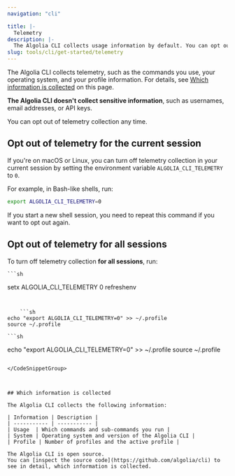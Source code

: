 ```yaml
---
navigation: "cli"

title: |-
  Telemetry
description: |-
  The Algolia CLI collects usage information by default. You can opt out.
slug: tools/cli/get-started/telemetry
---
```



The Algolia CLI collects telemetry, such as the commands you use, your operating system, and your profile information.
For details, see [Which information is collected](#which-information-is-collected) on this page.

**The Algolia CLI doesn't collect sensitive information**, such as usernames, email addresses, or API keys.

You can opt out of telemetry collection any time.

## Opt out of telemetry for the current session

If you're on macOS or Linux,
you can turn off telemetry collection in your current session by setting the environment variable `ALGOLIA_CLI_TELEMETRY` to `0`.

For example, in Bash-like shells, run:

```bash
export ALGOLIA_CLI_TELEMETRY=0
```

If you start a new shell session, you need to repeat this command if you want to opt out again.

## Opt out of telemetry for all sessions

To turn off telemetry collection **for all sessions**,
run:




<CodeSnippetGroup>

    
    ```sh
setx ALGOLIA_CLI_TELEMETRY 0
refreshenv
```

    
    ```sh
echo "export ALGOLIA_CLI_TELEMETRY=0" >> ~/.profile
source ~/.profile
```

    
    ```sh
echo "export ALGOLIA_CLI_TELEMETRY=0" >> ~/.profile
source ~/.profile
```

</CodeSnippetGroup>



## Which information is collected

The Algolia CLI collects the following information:

| Information | Description |
| ----------- | ----------- |
| Usage  | Which commands and sub-commands you run |
| System | Operating system and version of the Algolia CLI |
| Profile | Number of profiles and the active profile |

The Algolia CLI is open source.
You can [inspect the source code](https://github.com/algolia/cli) to see in detail, which information is collected.
